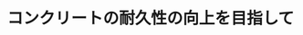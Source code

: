 ﻿---
title: "コンクリートの耐久性の向上を目指して"
category: "環境・社会理工学院"
vol: 12
interviewee: "大即 信明 "
url: ""
tags: []
pdf: "12-2.pdf"
career: ""
preface: "日本国内ではコンクリート構造物の多くは戦後、特に東京オリンピックがあった高度成長期に建設されている。そして今日もそれらは私達の生活の基盤を支えてくれている。また世間では、コンクリート構造物は大変丈夫なもので、耐用年数が来るまでは絶対に壊れないと思われていた。だが、最近そのコンクリートの劣化がテレビ・雑誌等で取り上げられ、問題となっている。そこで、最近このように注目されているコンクリート建造物の劣化・耐久性と新素材の研究をされている土木工学科の大即（おおつき）を訪問し、劣化と耐久性の問題を中心にお話をうかがった。では、大即助教授をはじめ、鎌田助手と井上助手にもお話をうかがうことが出来た。"
---
